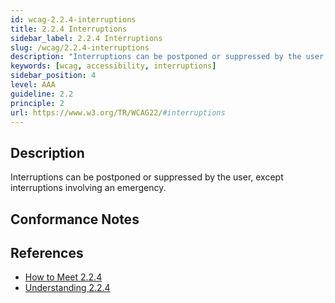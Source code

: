 ```yaml
---
id: wcag-2.2.4-interruptions
title: 2.2.4 Interruptions
sidebar_label: 2.2.4 Interruptions
slug: /wcag/2.2.4-interruptions
description: "Interruptions can be postponed or suppressed by the user, except interruptions involving an emergency."
keywords: [wcag, accessibility, interruptions]
sidebar_position: 4
level: AAA
guideline: 2.2
principle: 2
url: https://www.w3.org/TR/WCAG22/#interruptions
---
```

## Description

Interruptions can be postponed or suppressed by the user, except interruptions involving an emergency.

## Conformance Notes

<Project name="ads">
  <Support></Support>
</Project>
<Project name="scix">
  <Support></Support>
</Project>

## References

- [How to Meet 2.2.4](https://www.w3.org/WAI/WCAG22/quickref/#interruptions)
- [Understanding 2.2.4](https://www.w3.org/WAI/WCAG22/Understanding/interruptions.html)

